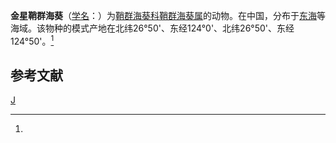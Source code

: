 {{Speciesbox 
| taxon = Epizoanthus jingxingensis
| authority =  (Pei, 1998)<ref name='id9842'>{{cite web| url =http://www.bioinfo.cn/db05/BjdwSpecies.php?action=view&id=9842| title =金星鞘群海葵| work =《中国动物物种编目数据库》| publisher =中国科学院微生物研究所| author =中国科学院动物研究所| accessdate =2009-04-16| deadurl =yes| archiveurl =https://web.archive.org/web/20160305032302/http://www.bioinfo.cn/db05/BjdwSpecies.php?action=view&id=9842| archivedate =2016-03-05}}</ref>
}}

'''金星鞘群海葵'''（[[学名|学名]]：{{lang|la|''Epizoanthus jingxingensis''}}）为[[鞘群海葵科|鞘群海葵科]][[鞘群海葵属|鞘群海葵属]]的动物。在中国，分布于[[东海|东海]]等海域。该物种的模式产地在北纬26°50'、东经124°0'、北纬26°50'、东经124°50'。<ref name='id9842'/>

== 参考文献 ==
{{reflist}}

{{Wikispecies|Epizoanthus jingxingensis}}
{{Taxonbar|from=Q3945140}}

[[Category:鞘群海葵属|J]]


{{Cnidarian-stub}}